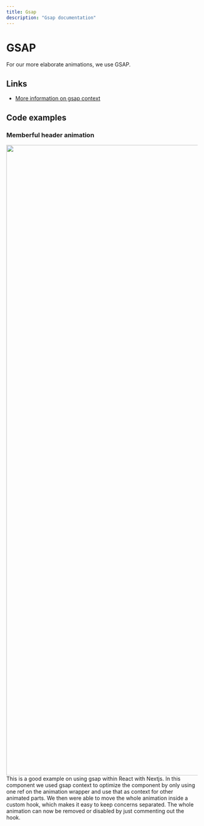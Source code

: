```yaml
---
title: Gsap
description: "Gsap documentation"
---
```


# GSAP
For our more elaborate animations, we use GSAP.

## Links
- <a href="https://greensock.com/docs/v3/GSAP/gsap.context()">More information on gsap context</a>


## Code examples

### Memberful header animation <a href="https://github.com/Momkai/memberful-design/blob/main/components/HeaderGuest/HeaderGuest.tsx" target="_blank"><Icon name="link" /></a>

<Image src="/images/memberful-header.png" width="2800" height="1656"/>
This is a good example on using gsap within React with Nextjs. In this component we used gsap context to optimize the component by only using one ref on the animation wrapper and use that as context for other animated parts. We then were able to move the whole animation inside a custom hook, which makes it easy to keep concerns separated. The whole animation can now be removed or disabled by just commenting out the hook.